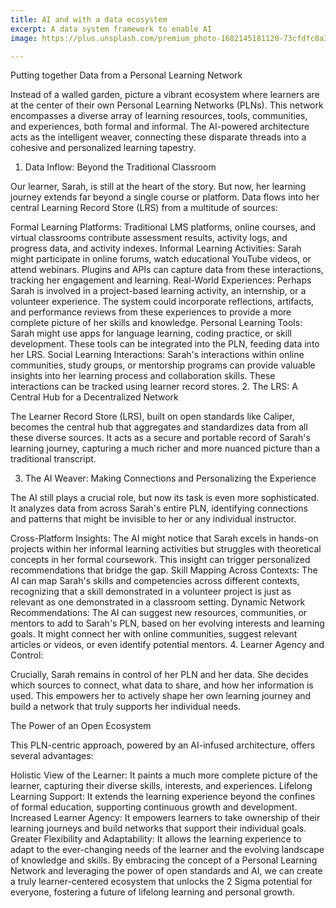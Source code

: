 ```yaml
---
title: AI and with a data ecosystem
excerpt: A data system framework to enable AI
image: https://plus.unsplash.com/premium_photo-1682145181120-73cfdfc8a36d

---
```


Putting together Data from a Personal Learning Network

Instead of a walled garden, picture a vibrant ecosystem where learners are at the center of their own Personal Learning Networks (PLNs). This network encompasses a diverse array of learning resources, tools, communities, and experiences, both formal and informal.  The AI-powered architecture acts as the intelligent weaver, connecting these disparate threads into a cohesive and personalized learning tapestry.

1. Data Inflow: Beyond the Traditional Classroom

Our learner, Sarah, is still at the heart of the story. But now, her learning journey extends far beyond a single course or platform. Data flows into her central Learning Record Store (LRS) from a multitude of sources:

Formal Learning Platforms:  Traditional LMS platforms, online courses, and virtual classrooms contribute assessment results, activity logs, and progress data, and activity indexes.
Informal Learning Activities: Sarah might participate in online forums, watch educational YouTube videos, or attend webinars. Plugins and APIs can capture data from these interactions, tracking her engagement and learning.
Real-World Experiences:  Perhaps Sarah is involved in a project-based learning activity, an internship, or a volunteer experience. The system could incorporate reflections, artifacts, and performance reviews from these experiences to provide a more complete picture of her skills and knowledge.
Personal Learning Tools: Sarah might use apps for language learning, coding practice, or skill development. These tools can be integrated into the PLN, feeding data into her LRS.
Social Learning Interactions: Sarah's interactions within online communities, study groups, or mentorship programs can provide valuable insights into her learning process and collaboration skills. These interactions can be tracked using learner record stores.
2. The LRS: A Central Hub for a Decentralized Network

The Learner Record Store (LRS), built on open standards like Caliper, becomes the central hub that aggregates and standardizes data from all these diverse sources. It acts as a secure and portable record of Sarah's learning journey, capturing a much richer and more nuanced picture than a traditional transcript.

3. The AI Weaver: Making Connections and Personalizing the Experience

The AI still plays a crucial role, but now its task is even more sophisticated. It analyzes data from across Sarah's entire PLN, identifying connections and patterns that might be invisible to her or any individual instructor.

Cross-Platform Insights: The AI might notice that Sarah excels in hands-on projects within her informal learning activities but struggles with theoretical concepts in her formal coursework. This insight can trigger personalized recommendations that bridge the gap.
Skill Mapping Across Contexts: The AI can map Sarah's skills and competencies across different contexts, recognizing that a skill demonstrated in a volunteer project is just as relevant as one demonstrated in a classroom setting.
Dynamic Network Recommendations:  The AI can suggest new resources, communities, or mentors to add to Sarah's PLN, based on her evolving interests and learning goals. It might connect her with online communities, suggest relevant articles or videos, or even identify potential mentors.
4. Learner Agency and Control:

Crucially, Sarah remains in control of her PLN and her data. She decides which sources to connect, what data to share, and how her information is used. This empowers her to actively shape her own learning journey and build a network that truly supports her individual needs.

The Power of an Open Ecosystem

This PLN-centric approach, powered by an AI-infused architecture, offers several advantages:

Holistic View of the Learner: It paints a much more complete picture of the learner, capturing their diverse skills, interests, and experiences.
Lifelong Learning Support: It extends the learning experience beyond the confines of formal education, supporting continuous growth and development.
Increased Learner Agency: It empowers learners to take ownership of their learning journeys and build networks that support their individual goals.
Greater Flexibility and Adaptability:  It allows the learning experience to adapt to the ever-changing needs of the learner and the evolving landscape of knowledge and skills.
By embracing the concept of a Personal Learning Network and leveraging the power of open standards and AI, we can create a truly learner-centered ecosystem that unlocks the 2 Sigma potential for everyone, fostering a future of lifelong learning and personal growth.
